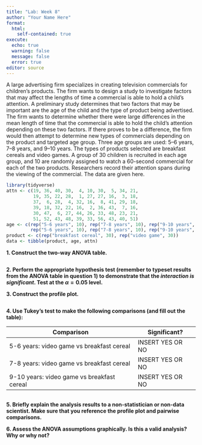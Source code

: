 ```yaml
---
title: "Lab: Week 8"
author: "Your Name Here"
format: 
  html:
    self-contained: true
execute:
  echo: true
  warning: false
  message: false
  error: true
editor: source
---
```


A large advertising firm specializes in creating television commercials for children's products. The firm wants to design a study to investigate factors that may affect the lengths of time a commercial is able to hold a child's attention. A preliminary study determines that two factors that may be important are the age of the child and the type of product being advertised. The firm wants to determine whether there were large differences in the mean length of time that the commercial is able to hold the child’s attention depending on these two factors. If there proves to be a difference, the firm would then attempt to determine new types of commercials depending on the product and targeted age group. Three age groups are used: 5–6 years, 7–8 years, and 9–10 years. The types of products selected are breakfast cereals and video games. A group of 30 children is recruited in each age group, and 10 are randomly assigned to watch a 60-second commercial for each of the two products. Researchers record their attention spans during the viewing of the commercial. The data are given here.

```r
library(tidyverse)
attn <- c(19, 36, 40, 30,  4, 10, 30,  5, 34, 21,
          19, 35, 22, 28,  1, 27, 27, 16,  3, 18,
          37,  6, 28,  4, 32, 16,  8, 41, 29, 18,
          39, 18, 32, 22, 16,  2, 36, 43,  7, 16,
          30, 47,  6, 27, 44, 26, 33, 48, 23, 21,
          51, 52, 43, 48, 39, 33, 56, 43, 40, 51)
age <- c(rep("5-6 years", 10), rep("7-8 years", 10), rep("9-10 years", 10), 
         rep("5-6 years", 10), rep("7-8 years", 10), rep("9-10 years", 10))
product <- c(rep("breakfast cereal", 30), rep("video game", 30))
data <- tibble(product, age, attn)
```

**1. Construct the two-way ANOVA table.**

```r

```

**2. Perform the appropriate hypothesis test (remember to typeset results from the ANOVA table in question 1) to demonstrate that the *interaction is significant*. Test at the $\alpha=0.05$ level.**



**3. Construct the profile plot.**

```r

```

**4. Use Tukey's test to make the following comparisons (and fill out the table):**

|Comparison|Significant?|
|-|-|
| 5-6 years: video game vs breakfast cereal | INSERT YES OR NO |
| 7-8 years: video game vs breakfast cereal | INSERT YES OR NO |
| 9-10 years: video game vs breakfast cereal | INSERT YES OR NO |

```r

```

**5. Briefly explain the analysis results to a non-statistician or non-data scientist. Make sure that you reference the profile plot and pairwise comparisons.**




**6. Assess the ANOVA assumptions graphically. Is this a valid analysis? Why or why not?**

```r

```



